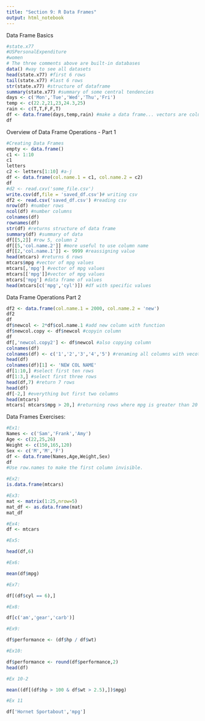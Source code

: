 ```yaml
---
title: "Section 9: R Data Frames"
output: html_notebook
---
```

Data Frame Basics
```r
#state.x77
#USPersonalExpenditure
#women
# The three comments above are built-in databases
data() #way to see all datasets
head(state.x77) #first 6 rows
tail(state.x77) #last 6 rows
str(state.x77) #structure of dataframe
summary(state.x77) #summary of some central tendencies
days <- c('Mon','Tue','Wed','Thu','Fri')
temp <- c(22.2,21,23,24.3,25)
rain <- c(T,T,F,F,T)
df <- data.frame(days,temp,rain) #make a data frame... vectors are columns values are rows
df
```

Overview of Data Frame Operations - Part 1

```r
#Creating Data Frames
empty <- data.frame()
c1 <- 1:10
c1
letters
c2 <- letters[1:10] #a-j
df <- data.frame(col.name.1 = c1, col.name.2 = c2)
df
#d2 <- read.cxv('some_file.csv')
write.csv(df,file = 'saved_df.csv')# writing csv
df2 <- read.csv('saved_df.csv') #reading csv
nrow(df) #number rows
ncol(df) #number columns
colnames(df)
rownames(df)
str(df) #returns structure of data frame
summary(df) #summary of data
df[[5,2]] #row 5, column 2
df[[5,'col.name.2']] #more useful to use column name
df[[2,'col.name.1']] <- 9999 #reassigning value
head(mtcars) #returns 6 rows
mtcars$mpg #vector of mpg values
mtcars[,'mpg'] #vector of mpg values
mtcars[['mpg']]#vector of mpg values
mtcars['mpg'] #data frame of values
head(mtcars[c('mpg','cyl')]) #df with specific values
```

Data Frame Operations Part 2

```r
df2 <- data.frame(col.name.1 = 2000, col.name.2 = 'new')
df2
df
df$newcol <- 2*df$col.name.1 #add new column with function
df$newcol.copy <- df$newcol #copyin column
df
df[,'newcol.copy2'] <- df$newcol #also copying column
colnames(df)
colnames(df) <- c('1','2','3','4','5') #renaming all columns with vecotr
head(df)
colnames(df)[1] <- 'NEW COL NAME'
df[1:10,] #select first ten rows
df[1:3,] #select first three rows
head(df,7) #return 7 rows
head(df)
df[-2,] #everything but first two columns
head(mtcars)
mtcars[ mtcars$mpg > 20,] #returning rows where mpg is greater than 20
```

Data Frames Exercises:
```r
#Ex1:
Names <- c('Sam','Frank','Amy')
Age <- c(22,25,26)
Weight <- c(150,165,120)
Sex <- c('M','M','F')
df <- data.frame(Names,Age,Weight,Sex)
df
#Use row.names to make the first column invisible.

#Ex2:
is.data.frame(mtcars)

#Ex3:
mat <- matrix(1:25,nrow=5)
mat_df <- as.data.frame(mat)
mat_df

#Ex4:
df <- mtcars

#Ex5:

head(df,6)

#Ex6:

mean(df$mpg)

#Ex7:

df[(df$cyl == 6),]

#Ex8:

df[c('am','gear','carb')]

#Ex9:

df$performance <- (df$hp / df$wt)

#Ex10:

df$performance <- round(df$performance,2)
head(df)

#Ex 10-2

mean((df[(df$hp > 100 & df$wt > 2.5),])$mpg)

#Ex 11

df['Hornet Sportabout','mpg']

```


